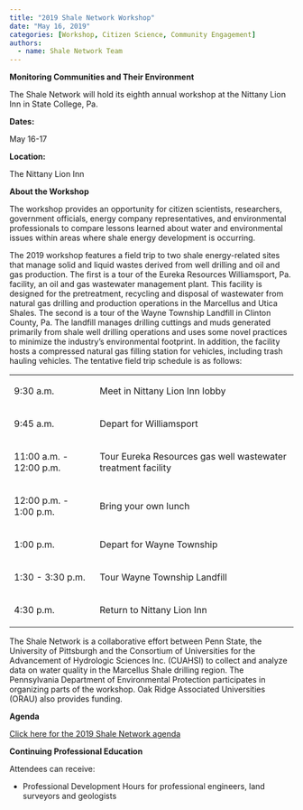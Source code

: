 ```yaml
---
title: "2019 Shale Network Workshop"
date: "May 16, 2019"
categories: [Workshop, Citizen Science, Community Engagement]
authors: 
  - name: Shale Network Team
---
```


**Monitoring Communities and Their Environment**

The Shale Network will hold its eighth annual workshop at the Nittany Lion Inn in State College, Pa. 

**Dates:**

May 16-17

**Location:**

The Nittany Lion Inn

**About the Workshop**

The workshop provides an opportunity for citizen scientists, researchers, government officials, energy company representatives, and environmental professionals to compare lessons learned about water and environmental issues within areas where shale energy development is occurring.

The 2019 workshop features a field trip to two shale energy-related sites that manage solid and liquid wastes derived from well drilling and oil and gas production. The first is a tour of the Eureka Resources Williamsport, Pa. facility, an oil and gas wastewater management plant. This facility is designed for the pretreatment, recycling and disposal of wastewater from natural gas drilling and production operations in the Marcellus and Utica Shales. The second is a tour of the Wayne Township Landfill in Clinton County, Pa. The landfill manages drilling cuttings and muds generated primarily from shale well drilling operations and uses some novel practices to minimize the industry’s environmental footprint. In addition, the facility hosts a compressed natural gas filling station for vehicles, including trash hauling vehicles. The tentative field trip schedule is as follows:

<table><tbody><tr><td><p>9:30 a.m.</p></td><td><p>Meet in Nittany Lion Inn lobby</p></td></tr><tr><td><p>9:45 a.m.</p></td><td><p>Depart for Williamsport</p></td></tr><tr><td><p>11:00 a.m. - 12:00 p.m.</p></td><td><p>Tour Eureka Resources gas well wastewater treatment facility</p></td></tr><tr><td><p>12:00 p.m. - 1:00 p.m.</p></td><td><p>Bring your own lunch</p></td></tr><tr><td><p>1:00 p.m.</p></td><td><p>Depart for Wayne Township</p></td></tr><tr><td><p>1:30 - 3:30 p.m.</p></td><td><p>Tour Wayne Township Landfill</p></td></tr><tr><td><p>4:30 p.m.</p></td><td><p>Return to Nittany Lion Inn</p></td></tr></tbody></table>

The Shale Network is a collaborative effort between Penn State, the University of Pittsburgh and the Consortium of Universities for the Advancement of Hydrologic Sciences Inc. (CUAHSI) to collect and analyze data on water quality in the Marcellus Shale drilling region. The Pennsylvania Department of Environmental Protection participates in organizing parts of the workshop. Oak Ridge Associated Universities (ORAU) also provides funding.

**Agenda**

[Click here for the 2019 Shale Network agenda](2019-shale-network-workshop/Agenda.pdf)  

**Continuing Professional Education**

Attendees can receive: 

-   Professional Development Hours for professional engineers, land surveyors and geologists